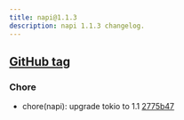 ```yaml
---
title: napi@1.1.3
description: napi 1.1.3 changelog.
---
```


## [GitHub tag](https://github.com/napi-rs/napi-rs/releases/tag/napi%401.1.3)

### Chore

- chore(napi): upgrade tokio to 1.1 [2775b47](https://github.com/napi-rs/napi-rs/commit/2775b47e33e5c67b4cb89dff985f15f8bd729388)
